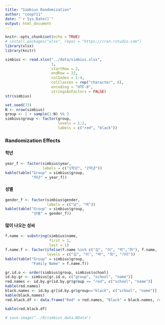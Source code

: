 ```yaml
---
title: "Simbius Randomization"
author: "coop711"
date: "`r Sys.Date()`"
output: html_document
---
```


```r
knitr::opts_chunk$set(echo = TRUE)
# install.packages("xlsx", repos = "https://cran.rstudio.com")
library(xlsx)
library(knitr)
```

<!--### Data Randomization-->

```r
simbius <- read.xlsx("../data/simbius.xlsx", 
                     1, 
                     startRow = 2, 
                     endRow = 22, 
                     colIndex = 1:4, 
                     colClasses = rep("character", 6), 
                     encoding = "UTF-8", 
                     stringsAsFactors = FALSE)
str(simbius)
```

```r
set.seed(73)
N <- nrow(simbius) 
group <- 1 + sample(1:N) %% 2
simbius$group <- factor(group, 
                        levels = 1:2, 
                        labels = c("red", "black"))
```

### Randomization Effects

#### 학년 

```r
year_f <- factor(simbius$year, 
                 labels = c("1학년", "2학년"))
kable(table("Group" = simbius$group, 
            "학년" = year_f))
```

#### 성별

```r
gender_f <- factor(simbius$gender, 
                   labels = c("남", "여"))
kable(table("Group" = simbius$group, 
            "성별" = gender_f))
```

#### 많이 나오는 성씨

```r
f.name <- substring(simbius$name, 
                    first = 1, 
                    last = 1)
f.name.f <- factor(ifelse(f.name %in% c("김", "이", "박","최"), f.name, "기타"), 
                   levels = c("김", "이", "박", "최", "기타"))
kable(table("Group" = simbius$group, 
            "Family Name" = f.name.f))
```

<!--### List of Group Members-->

```r
gr.id.o <- order(simbius$group, simbius$school)
id.by.gr <- simbius[gr.id.o, c("group", "school", "name")]
red.names <- id.by.gr[id.by.gr$group == "red", c("school", "name")]
kable(red.names)
black.names <- id.by.gr[id.by.gr$group=="black", c("school", "name")]
kable(black.names)
red.black.df <- data.frame("Red" = red.names, "Black" = black.names, row.names = NULL)
```

<P style="page-break-before: always">

```r
kable(red.black.df)
```

```r
# save.image("../R/simbius_data.RData")
```